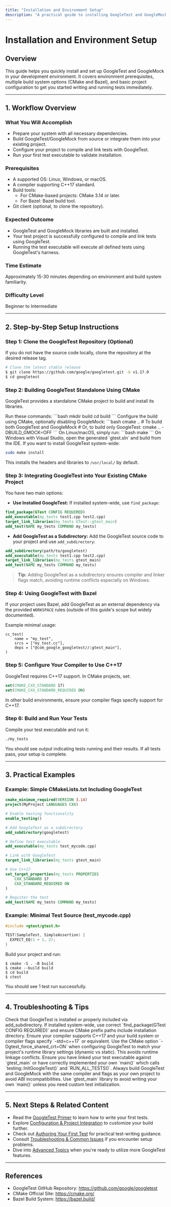 ```yaml
---
title: "Installation and Environment Setup"
description: "A practical guide to installing GoogleTest and GoogleMock, including environment preparation, build integration (CMake/Bazel), and basic project configuration. Perfect for new users looking to quickly start writing and running tests."
---
```


# Installation and Environment Setup

## Overview
This guide helps you quickly install and set up GoogleTest and GoogleMock in your development environment. It covers environment prerequisites, multiple build system options (CMake and Bazel), and basic project configuration to get you started writing and running tests immediately.

---

## 1. Workflow Overview

### What You Will Accomplish
- Prepare your system with all necessary dependencies.
- Build GoogleTest/GoogleMock from source or integrate them into your existing project.
- Configure your project to compile and link tests with GoogleTest.
- Run your first test executable to validate installation.

### Prerequisites
- A supported OS: Linux, Windows, or macOS.
- A compiler supporting C++17 standard.
- Build tools:
  - For CMake-based projects: CMake 3.14 or later.
  - For Bazel: Bazel build tool.
- Git client (optional, to clone the repository).

### Expected Outcome
- GoogleTest and GoogleMock libraries are built and installed.
- Your test project is successfully configured to compile and link tests using GoogleTest.
- Running the test executable will execute all defined tests using GoogleTest's harness.

### Time Estimate
Approximately 15-30 minutes depending on environment and build system familiarity.

### Difficulty Level
Beginner to Intermediate

---

## 2. Step-by-Step Setup Instructions

### Step 1: Clone the GoogleTest Repository (Optional)
If you do not have the source code locally, clone the repository at the desired release tag.

```bash
# Clone the latest stable release
$ git clone https://github.com/google/googletest.git -b v1.17.0
$ cd googletest
```

### Step 2: Building GoogleTest Standalone Using CMake
GoogleTest provides a standalone CMake project to build and install its libraries.

<Steps>
<Step title="Create a build directory and navigate into it">
Run these commands:
```bash
mkdir build
cd build
```
</Step>
<Step title="Configure the project">
Configure the build using CMake, optionally disabling GoogleMock:
```bash
cmake ..  # To build both GoogleTest and GoogleMock
# Or, to build only GoogleTest:
cmake .. -DBUILD_GMOCK=OFF
```
</Step>
<Step title="Build the project">
On Linux/macOS, simply run:
```bash
make
```
On Windows with Visual Studio, open the generated `gtest.sln` and build from the IDE.
</Step>
<Step title="(Optional) Install GoogleTest">
If you want to install GoogleTest system-wide:

```bash
sudo make install
```
This installs the headers and libraries to `/usr/local/` by default.
</Step>
</Steps>

### Step 3: Integrating GoogleTest into Your Existing CMake Project

You have two main options:

- **Use Installed GoogleTest:** If installed system-wide, use `find_package`:

```cmake
find_package(GTest CONFIG REQUIRED)
add_executable(my_tests test1.cpp test2.cpp)
target_link_libraries(my_tests GTest::gtest_main)
add_test(NAME my_tests COMMAND my_tests)
```

- **Add GoogleTest as a Subdirectory:** Add the GoogleTest source code to your project and use `add_subdirectory`:

```cmake
add_subdirectory(path/to/googletest)
add_executable(my_tests test1.cpp test2.cpp)
target_link_libraries(my_tests gtest_main)
add_test(NAME my_tests COMMAND my_tests)
```

> **Tip:** Adding GoogleTest as a subdirectory ensures compiler and linker flags match, avoiding runtime conflicts especially on Windows.

### Step 4: Using GoogleTest with Bazel

If your project uses Bazel, add GoogleTest as an external dependency via the provided `WORKSPACE` rules (outside of this guide's scope but widely documented). 

Example minimal usage:

```bazel
cc_test(
    name = "my_test",
    srcs = ["my_test.cc"],
    deps = ["@com_google_googletest//:gtest_main"],
)
```

### Step 5: Configure Your Compiler to Use C++17

GoogleTest requires C++17 support. In CMake projects, set:

```cmake
set(CMAKE_CXX_STANDARD 17)
set(CMAKE_CXX_STANDARD_REQUIRED ON)
```

In other build environments, ensure your compiler flags specify support for C++17.

### Step 6: Build and Run Your Tests

Compile your test executable and run it:

```bash
./my_tests
```

You should see output indicating tests running and their results. If all tests pass, your setup is complete.

---

## 3. Practical Examples

### Example: Simple CMakeLists.txt Including GoogleTest

```cmake
cmake_minimum_required(VERSION 3.14)
project(MyProject LANGUAGES CXX)

# Enable testing functionality
enable_testing()

# Add GoogleTest as a subdirectory
add_subdirectory(googletest)

# Define test executable
add_executable(my_tests test_mycode.cpp)

# Link with GoogleTest
target_link_libraries(my_tests gtest_main)

# Use C++17
set_target_properties(my_tests PROPERTIES
    CXX_STANDARD 17
    CXX_STANDARD_REQUIRED ON
)

# Register the test
add_test(NAME my_tests COMMAND my_tests)
```

### Example: Minimal Test Source (test_mycode.cpp)

```c++
#include <gtest/gtest.h>

TEST(SampleTest, SimpleAssertion) {
  EXPECT_EQ(1 + 1, 2);
}
```

Build your project and run:
```
$ cmake -S . -B build
$ cmake --build build
$ cd build
$ ctest
```
You should see 1 test run successfully.

---

## 4. Troubleshooting & Tips

<AccordionGroup title="Common Installation Issues">
<Accordion title="CMake Can't Find GoogleTest">
Check that GoogleTest is installed or properly included via add_subdirectory. If installed system-wide, use correct `find_package(GTest CONFIG REQUIRED)` and ensure CMake prefix paths include installation directory.
</Accordion>

<Accordion title="Compiler Errors about C++ Standard">
Ensure your compiler supports C++17 and your build system or compiler flags specify `-std=c++17` or equivalent.
</Accordion>

<Accordion title="Linking Errors on Windows with Visual Studio">
Use the CMake option `-Dgtest_force_shared_crt=ON` when configuring GoogleTest to match your project's runtime library settings (dynamic vs static). This avoids runtime linkage conflicts.
</Accordion>

<Accordion title="Running Tests Outputs No Tests Found">
Ensure you have linked your test executable against `gtest_main` or have correctly implemented your own `main()` which calls `testing::InitGoogleTest()` and `RUN_ALL_TESTS()`.
</Accordion>
</AccordionGroup>

<Tip>
Always build GoogleTest and GoogleMock with the same compiler and flags as your own project to avoid ABI incompatibilities.
</Tip>

<Tip>
Use `gtest_main` library to avoid writing your own `main()` unless you need custom test initialization.
</Tip>

---

## 5. Next Steps & Related Content

- Read the [GoogleTest Primer](primer.md) to learn how to write your first tests.
- Explore [Configuration & Project Integration](getting-started/setup-introduction/configuration-setup) to customize your build further.
- Check out [Authoring Your First Test](first-test.md) for practical test-writing guidance.
- Consult [Troubleshooting & Common Issues](first-steps-validation/troubleshooting.md) if you encounter setup problems.
- Dive into [Advanced Topics](advanced.md) when you're ready to utilize more GoogleTest features.

---

## References

- GoogleTest GitHub Repository: https://github.com/google/googletest
- CMake Official Site: https://cmake.org/
- Bazel Build System: https://bazel.build/



